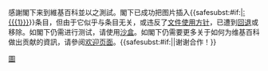 {{{icon|[[File:Information.svg|25px]] }}}感謝閣下来到維基百科並以之測試。閣下已成功把图片插入{{<includeonly>safesubst:</includeonly>#if:{{{1|}}}|[[:{{{1}}}]]}}条目，但由于它似乎与条目无关，或违反了[[Wikipedia:文件使用方针|文件使用方针]]，已遭到[[Wikipedia:回退|回退]]或移除。如閣下仍需进行测试，请使用[[Wikipedia:沙盒|沙盒]]。如閣下仍需要更多关于如何为维基百科做出贡献的資訊，请參阅[[Wikipedia:入门|欢迎页面]]。{{<includeonly>safesubst:</includeonly>#if:{{{2|}}}|{{{2}}}|谢谢合作！}}<!-- Template:uw-image1} --><noinclude>
{{Templatesnotice|series = uw-image|max = 4im}}
[[Category:用戶警告模板|圖]]
</noinclude>